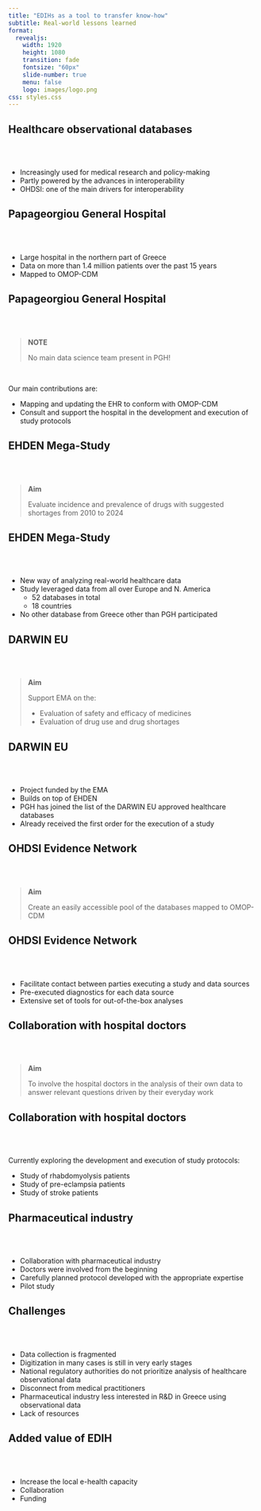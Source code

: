 ```yaml
---
title: "EDIHs as a tool to transfer know-how"
subtitle: Real-world lessons learned
format:
  revealjs:
    width: 1920
    height: 1080
    transition: fade
    fontsize: "60px"
    slide-number: true
    menu: false
    logo: images/logo.png
css: styles.css
---
```


## Healthcare observational databases

\
\

- Increasingly used for medical research and policy-making
- Partly powered by the advances in interoperability
- OHDSI: one of the main drivers for interoperability

## Papageorgiou General Hospital

\
\

- Large hospital in the northern part of Greece
- Data on more than 1.4 million patients over the past 15 years
- Mapped to OMOP-CDM

## Papageorgiou General Hospital

\
\

> **NOTE**
>
> No main data science team present in PGH!

\

Our main contributions are:

  - Mapping and updating the EHR to conform with OMOP-CDM
  - Consult and support the hospital in the development and execution of study protocols
  

## EHDEN Mega-Study

\
\

> **Aim**
>
> Evaluate incidence and prevalence of drugs with suggested shortages from 2010 to 2024

## EHDEN Mega-Study

\
\

- New way of analyzing real-world healthcare data
- Study leveraged data from all over Europe and N. America
  - 52 databases in total
  - 18 countries
- No other database from Greece other than PGH participated

## DARWIN EU

\
\

> **Aim**
> 
> Support EMA on the:
>
>  - Evaluation of safety and efficacy of medicines
>  - Evaluation of drug use and drug shortages

## DARWIN EU

\
\

- Project funded by the EMA
- Builds on top of EHDEN
- PGH has joined the list of the DARWIN EU approved healthcare databases
- Already received the first order for the execution of a study

## OHDSI Evidence Network

\
\

> **Aim**
>
> Create an easily accessible pool of the databases mapped to OMOP-CDM

## OHDSI Evidence Network

\
\

- Facilitate contact between parties executing a study and data sources
- Pre-executed diagnostics for each data source
- Extensive set of tools for out-of-the-box analyses

## Collaboration with hospital doctors

\
\

> **Aim** 
>
> To involve the hospital doctors in the analysis of their own data to answer relevant questions driven by their
> everyday work

## Collaboration with hospital doctors

\
\

Currently exploring the development and execution of study protocols:

  - Study of rhabdomyolysis patients 
  - Study of pre-eclampsia patients
  - Study of stroke patients

## Pharmaceutical industry

\
\

- Collaboration with pharmaceutical industry
- Doctors were involved from the beginning
- Carefully planned protocol developed with the appropriate expertise
- Pilot study

## Challenges

\
\

- Data collection is fragmented 
- Digitization in many cases is still in very early stages
- National regulatory authorities do not prioritize analysis of healthcare observational data
- Disconnect from medical practitioners
- Pharmaceutical industry less interested in R&D in Greece using observational data
- Lack of resources


## Added value of EDIH

\
\

 - Increase the local e-health capacity
 - Collaboration
 - Funding
